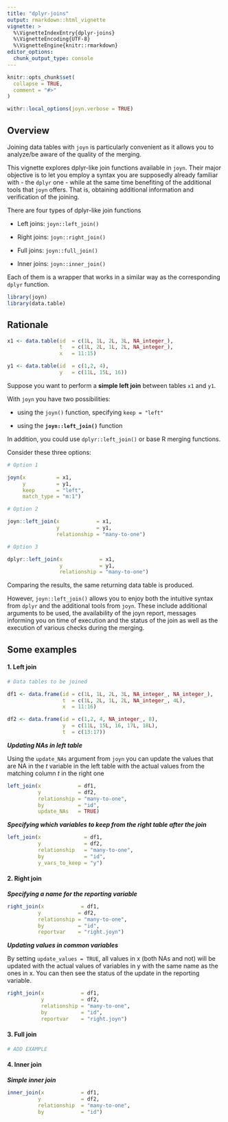 ```yaml
---
title: "dplyr-joins"
output: rmarkdown::html_vignette
vignette: >
  %\VignetteIndexEntry{dplyr-joins}
  %\VignetteEncoding{UTF-8}
  %\VignetteEngine{knitr::rmarkdown}
editor_options: 
  chunk_output_type: console
---
```


```r

knitr::opts_chunk$set(
  collapse = TRUE,
  comment = "#>"
)

withr::local_options(joyn.verbose = TRUE)

```

## Overview

Joining data tables with `joyn` is particularly convenient as it allows you to analyze/be aware of the quality of the merging.

This vignette explores dplyr-like join functions available in `joyn`. Their major objective is to let you employ a syntax you are supposedly already familiar with - the `dplyr` one - while at the same time benefiting of the additional tools that `joyn` offers. That is, obtaining additional information and verification of the joining.

There are four types of dplyr-like join functions

-   Left joins: `joyn::left_join()`

-   Right joins: `joyn::right_join()`

-   Full joins: `joyn::full_join()`

-   Inner joins: `joyn::inner_join()`

Each of them is a wrapper that works in a similar way as the corresponding `dplyr` function.

```r

library(joyn)
library(data.table)

```

## Rationale

```r

x1 <- data.table(id  = c(1L, 1L, 2L, 3L, NA_integer_),
                 t   = c(1L, 2L, 1L, 2L, NA_integer_),
                 x   = 11:15)

y1 <- data.table(id  = c(1,2, 4),
                 y   = c(11L, 15L, 16))


```

Suppose you want to perform a **simple left join** between tables `x1` and `y1`.

With `joyn` you have two possibilities:

-   using the `joyn()` function, specifying `keep = "left"`

-   using the **`joyn::left_join()`** function

In addition, you could use `dplyr::left_join()` or base R merging functions.

Consider these three options:

```r

# Option 1

joyn(x          = x1, 
     y          = y1, 
     keep       = "left",
     match_type = "m:1")

# Option 2 

joyn::left_join(x            = x1, 
                y            = y1, 
                relationship = "many-to-one") 

# Option 3

dplyr::left_join(x            = x1, 
                 y            = y1, 
                 relationship = "many-to-one") 


```

Comparing the results, the same returning data table is produced.

However, `joyn::left_join()` allows you to enjoy both the intuitive syntax from `dplyr` and the additional tools from `joyn`. These include additional arguments to be used, the availability of the joyn report, messages informing you on time of execution and the status of the join as well as the execution of various checks during the merging.

## Some examples

#### 1. Left join 

```r

# Data tables to be joined 

df1 <- data.frame(id = c(1L, 1L, 2L, 3L, NA_integer_, NA_integer_),
                  t  = c(1L, 2L, 1L, 2L, NA_integer_, 4L),
                  x  = 11:16)

df2 <- data.frame(id = c(1,2, 4, NA_integer_, 8),
                  y  = c(11L, 15L, 16, 17L, 18L),
                  t  = c(13:17))


```

***Updating NAs in left table***

Using the `update_NAs` argument from `joyn` you can update the values that are NA in the *t* variable in the left table with the actual values from the matching column *t* in the right one

```r

left_join(x            = df1, 
          y            = df2,
          relationship = "many-to-one", 
          by           = "id",
          update_NAs   = TRUE)

```

***Specifying which variables to keep from the right table after the join***

```r

left_join(x              = df1, 
          y              = df2,
          relationship   = "many-to-one", 
          by             = "id", 
          y_vars_to_keep = "y")

```

#### 2. Right join

***Specifying a name for the reporting variable***

```r

right_join(x            = df1, 
          y            = df2,
          relationship = "many-to-one", 
          by           = "id",
          reportvar    = "right.joyn")

```

***Updating values in common variables***

By setting `update_values = TRUE`, all values in x (both NAs and not) will be updated with the actual values of variables in y with the same name as the ones in x. You can then see the status of the update in the reporting variable.

```r

right_join(x            = df1, 
           y            = df2,
           relationship = "many-to-one", 
           by           = "id",
           reportvar    = "right.joyn")

```

#### 3. Full join 

```r

# ADD EXAMPLE
```

#### 4. Inner join 

***Simple inner join***

```r

inner_join(x            = df1, 
          y             = df2,
          relationship  = "many-to-one", 
          by            = "id")

```
